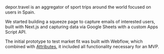 depor.travel is an aggregator of sport trips around the world focused on
users in Spain.

We started building a squeeze page to capture emails of interested
users, built with Next.js and capturing data via Google Sheets with a
custom Apps Script API.

The initial prototype to test market fit was built with Webflow, which
combined with [Attributes](https://www.finsweet.com/attributes/),
it included all functionality necessary for an MVP.
